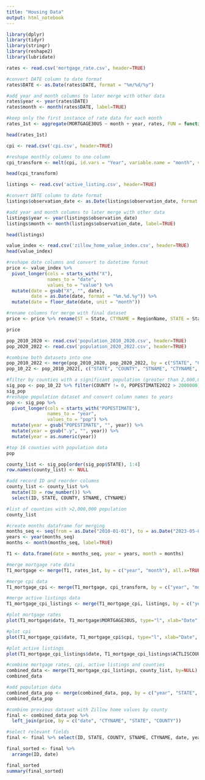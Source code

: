 ---
title: "Housing Data"
output: html_notebook
---

```{r}
library(dplyr)
library(tidyr)
library(stringr)
library(reshape2)
library(lubridate)
```

```{r}
rates <- read.csv('mortgage_rate.csv', header=TRUE)

#convert DATE column to date format
rates$DATE <- as.Date(rates$DATE, format = "%m/%d/%y")

#add year and month columns to later merge with other data
rates$year <- year(rates$DATE)
rates$month <- month(rates$DATE, label=TRUE)

#keep only the first instance of rate data for each month
rates_1st <- aggregate(MORTGAGE30US ~ month + year, rates, FUN = function(x) x[1])

head(rates_1st)
```
```{r}
cpi <- read.csv('cpi.csv', header=TRUE)

#reshape monthly columns to one column
cpi_transform <- melt(cpi, id.vars = "Year", variable.name = "month", value.name = "cpi") %>% rename(year = Year)

head(cpi_transform)
```

```{r}
listings <- read.csv('active_listing.csv', header=TRUE)

#convert DATE column to date format
listings$observation_date <- as.Date(listings$observation_date, format = "%Y-%m-%d")

#add year and month columns to later merge with other data
listings$year <- year(listings$observation_date)
listings$month <- month(listings$observation_date, label=TRUE)

head(listings)
```

```{r}
value_index <- read.csv('zillow_home_value_index.csv', header=TRUE)
head(value_index)

#reshape date columns and convert to datetime format
price <- value_index %>%
  pivot_longer(cols = starts_with("X"),
               names_to = "date",
               values_to = "value") %>%
  mutate(date = gsub("X", "", date),
         date = as.Date(date, format = "%m.%d.%y")) %>%
  mutate(date = floor_date(date, unit = "month"))

#rename columns for merge with final dataset
price <- price %>% rename(ST = State, CTYNAME = RegionName, STATE = StateCodeFIPS, COUNTY = MunicipalCodeFIPS)

price
```

```{r}
pop_2010_2020 <- read.csv('population_2010_2020.csv', header=TRUE)
pop_2020_2022 <- read.csv('population_2020_2022.csv', header=TRUE)

#combine both datasets into one
pop_2010_2022 <- merge(pop_2010_2020, pop_2020_2022, by = c("STATE", "COUNTY", "STNAME", "CTYNAME"))
pop_10_22 <- pop_2010_2022[, c("STATE", "COUNTY", "STNAME", "CTYNAME", "POPESTIMATE2010", "POPESTIMATE2011", "POPESTIMATE2012", "POPESTIMATE2013", "POPESTIMATE2014", "POPESTIMATE2015", "POPESTIMATE2016", "POPESTIMATE2017", "POPESTIMATE2018", "POPESTIMATE2019", "POPESTIMATE2020.y", "POPESTIMATE2021", "POPESTIMATE2022")]

#filter by counties with a significant population (greater than 2,000,000)
sig_pop <- pop_10_22 %>% filter(COUNTY != 0, POPESTIMATE2022 > 2000000)
sig_pop
#reshape population dataset and convert column names to years
pop <- sig_pop %>%
  pivot_longer(cols = starts_with("POPESTIMATE"),
               names_to = "year",
               values_to = "pop") %>%
  mutate(year = gsub("POPESTIMATE", "", year)) %>%
  mutate(year = gsub(".y", "", year)) %>%
  mutate(year = as.numeric(year))

#top 16 counties with population data
pop

county_list <- sig_pop[order(sig_pop$STATE), 1:4]
row.names(county_list) <- NULL

#add record ID and reorder columns
county_list <- county_list %>%
  mutate(ID = row_number()) %>%
  select(ID, STATE, COUNTY, STNAME, CTYNAME)

#list of counties with >2,000,000 population
county_list
```

```{r}
#create months dataframe for merging
months_seq <- seq(from = as.Date("2010-01-01"), to = as.Date("2023-05-01"), by = "1 month")
years <- year(months_seq)
months <- month(months_seq, label=TRUE)

T1 <- data.frame(date = months_seq, year = years, month = months)

#merge mortgage rate data
T1_mortgage <- merge(T1, rates_1st, by = c("year", "month"), all.x=TRUE) %>% arrange(date)

#merge cpi data
T1_mortgage_cpi <- merge(T1_mortgage, cpi_transform, by = c("year", "month"), all.x=TRUE) %>% arrange(date)

#merge active listings data
T1_mortgage_cpi_listings <- merge(T1_mortgage_cpi, listings, by = c("year", "month"), all.x=TRUE) %>% arrange(date)

```

```{r}
#plot mortgage rates
plot(T1_mortgage$date, T1_mortgage$MORTGAGE30US, type="l", xlab="Date", ylab="Rate", main="mortgage_rate")
```

```{r}
#plot cpi
plot(T1_mortgage_cpi$date, T1_mortgage_cpi$cpi, type="l", xlab="Date", ylab="CPI", main="CPI")
```

```{r}
#plot active listings
plot(T1_mortgage_cpi_listings$date, T1_mortgage_cpi_listings$ACTLISCOUUS, type="l", xlab="Date", ylab="Active Listings", main="Active Listings")
```

```{r}
#combine mortgage rates, cpi, active listings and counties
combined_data <- merge(T1_mortgage_cpi_listings, county_list, by=NULL)
combined_data

#add population data
combined_data_pop <- merge(combined_data, pop, by = c("year", "STATE", "COUNTY", "STNAME", "CTYNAME"), all.x=TRUE)
combined_data_pop

#combine previous dataset with Zillow home values by county
final <- combined_data_pop %>%
  left_join(price, by = c("date", "CTYNAME", "STATE", "COUNTY"))

#select relevant fields
final <- final %>% select(ID, STATE, COUNTY, STNAME, CTYNAME, date, year, month, MORTGAGE30US, cpi, ACTLISCOUUS, pop, value)

final_sorted <- final %>%
  arrange(ID, date)

final_sorted
summary(final_sorted)
```

